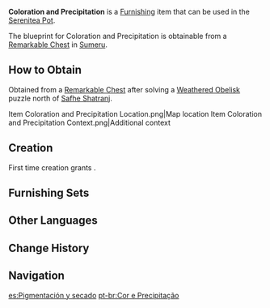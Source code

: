 {{Furnishing Infobox
|id             = 373156
|image          = Item Coloration and Precipitation.png
|category       = Landscape
|subcategory    = Item
|quality        = 2
|adeptal_energy = 30
|load           = 190
|reduced_load   = 141
|description    = A dye tank often found in the desert region with a base made of fine grains of stone. The interior of the five-layered tank was crafted using clay to prevent dyes from staining its walls and consequently contaminating other colors. The clay surface also facilitates the removal of mineral deposits after use. Many of the desert dwellers' clothing have been colored using these dye tanks.
|mention        = 
|blueprint      = Remarkable Chest
|source1        = 
}}
'''Coloration and Precipitation''' is a [[Furnishing]] item that can be used in the [[Serenitea Pot]].

The blueprint for Coloration and Precipitation is obtainable from a [[Remarkable Chest]] in [[Sumeru]].

==How to Obtain==
Obtained from a [[Remarkable Chest]] after solving a [[Weathered Obelisk]] puzzle north of [[Safhe Shatranj]].
<gallery>
Item Coloration and Precipitation Location.png|Map location
Item Coloration and Precipitation Context.png|Additional context
</gallery>

==Creation==
First time creation grants {{Item|Trust|24|x=30}}.
{{Recipe
|type = Creation
|time = 12h
|Iron Chunk = 8
|sort = Iron Chunk
}}

==Furnishing Sets==
{{Craft Usage}}

==Other Languages==
{{Other Languages
|en      = Coloration and Precipitation
|zhs     = 「着色与沉淀」
|zhs_rm  = "Zhuósè yǔ Chéndiàn"
|zht     = 「著色與沉澱」
|zht_rm  = "Zhuósè yǔ Chéndiàn"
|zh_tl   = 
|ja      = 「着色と沈殿」
|ja_rm   = "Chakushoku to Chinden"
|ja_tl   = "Coloration and Precipitation"
|ko      = 「착색과 침전」
|ko_tl   = "Coloration and Precipitation"
|es      = Pigmentación y secado
|es_tl   = Pigmentation and Drying
|fr      = «&nbsp;Coloration et précipitation&nbsp;»
|fr_tl   = "Coloration and Precipitation"
|ru      = «Покраска и осадки»
|ru_tl   = "Painting and Precipitation"
|th      = "สีสันและการทับถม"
|th_rm   = 
|th_tl   = 
|vi      = Nhuốm Màu Và Đóng Cặn
|vi_tl   = 
|de      = „Färbung und Ablagerung“
|de_tl   = 
|id      = Pewarnaan dan Curah Hujan
|id_tl   = Coloring and Rainfall
|pt      = Cor e Precipitação
|pt_tl   = 
|tr      = "Boyama ve Tortu Çökmesi"
|tr_tl   = 
|it      = Colorazione e precipitazione
|it_tl   = Coloration and Precipitation
}}

==Change History==
{{Change History|3.4}}

==Navigation==
{{Furnishing Navbox|exterior}}

[[es:Pigmentación y secado]]
[[pt-br:Cor e Precipitação]]